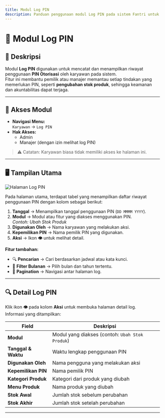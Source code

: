 ```yaml
---
title: Modul Log PIN
description: Panduan penggunaan modul Log PIN pada sistem Fantri untuk memantau penggunaan PIN otorisasi.
---
```


# 📌 Modul Log PIN

## 📝 Deskripsi

Modul **Log PIN** digunakan untuk mencatat dan menampilkan riwayat penggunaan **PIN Otorisasi** oleh karyawan pada sistem.  
Fitur ini membantu pemilik atau manajer memantau setiap tindakan yang memerlukan PIN, seperti **pengubahan stok produk**, sehingga keamanan dan akuntabilitas dapat terjaga.

---

## 📂 Akses Modul

- **Navigasi Menu:**  
  `Karyawan` → `Log PIN`
- **Hak Akses:**
  - Admin
  - Manajer (dengan izin melihat log PIN)

> ⚠️ Catatan: Karyawan biasa tidak memiliki akses ke halaman ini.

---

## 🖥 Tampilan Utama

![Halaman Log PIN](fd0428be-6947-452a-bbec-d6cd60fbe65a.png)

Pada halaman utama, terdapat tabel yang menampilkan daftar riwayat penggunaan PIN dengan kolom sebagai berikut:

1. **Tanggal** → Menampilkan tanggal penggunaan PIN (`DD MMMM YYYY`).
2. **Modul** → Modul atau fitur yang diakses menggunakan PIN.  
   _Contoh: Ubah Stok Produk_
3. **Digunakan Oleh** → Nama karyawan yang melakukan aksi.
4. **Kepemilikan PIN** → Nama pemilik PIN yang digunakan.
5. **Aksi** → Ikon **👁** untuk melihat detail.

**Fitur tambahan:**

- 🔍 **Pencarian** → Cari berdasarkan jadwal atau kata kunci.
- 📅 **Filter Bulanan** → Pilih bulan dan tahun tertentu.
- 📄 **Pagination** → Navigasi antar halaman log.

---

## 🔍 Detail Log PIN

Klik ikon **👁** pada kolom **Aksi** untuk membuka halaman detail log.  
Informasi yang ditampilkan:

| Field               | Deskripsi                                       |
| ------------------- | ----------------------------------------------- |
| **Modul**           | Modul yang diakses (contoh: `Ubah Stok Produk`) |
| **Tanggal & Waktu** | Waktu lengkap penggunaan PIN                    |
| **Digunakan Oleh**  | Nama pengguna yang melakukan aksi               |
| **Kepemilikan PIN** | Nama pemilik PIN                                |
| **Kategori Produk** | Kategori dari produk yang diubah                |
| **Menu Produk**     | Nama produk yang diubah                         |
| **Stok Awal**       | Jumlah stok sebelum perubahan                   |
| **Stok Akhir**      | Jumlah stok setelah perubahan                   |

---
